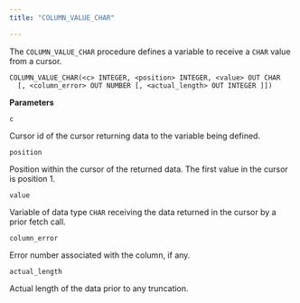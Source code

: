```yaml
---
title: "COLUMN_VALUE_CHAR"

---
```


The `COLUMN_VALUE_CHAR` procedure defines a variable to receive a `CHAR` value from a cursor.

```text
COLUMN_VALUE_CHAR(<c> INTEGER, <position> INTEGER, <value> OUT CHAR
  [, <column_error> OUT NUMBER [, <actual_length> OUT INTEGER ]])
```

**Parameters**

`c`

 Cursor id of the cursor returning data to the variable being defined.

`position`

 Position within the cursor of the returned data. The first value in the cursor is position 1.

`value`

 Variable of data type `CHAR` receiving the data returned in the cursor by a prior fetch call.

`column_error`

 Error number associated with the column, if any.

`actual_length`

 Actual length of the data prior to any truncation.
